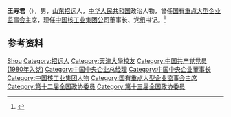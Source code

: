 '''王寿君'''（{{bd|1955年|7月|}}），男，[[山东|山东]][[招远市|招远]]人，[[中华人民共和国|中华人民共和国]]政治人物，曾任[[国有重点大型企业监事会|国有重点大型企业监事会]]主席，现任[[中国核工业集团公司|中国核工业集团公司]]董事长、党组书记。<ref>{{Cite web|title=王寿君任中核集团董事长、党组书记(图/简历)|url=http://www.ce.cn/xwzx/gnsz/gdxw/201612/12/t20161212_18625398.shtml|accessdate=2021-02-11|work=中国经济网}}</ref>

== 参考资料 ==
{{reflist}}

{{中华人民共和国人物小作品}}
{{Authority control}}
{{DEFAULTSORT:Wang王}}
[[Category:王姓|Shou]]
[[Category:招远人|Category:招远人]]
[[Category:天津大學校友|Category:天津大學校友]]
[[Category:中国共产党党员_(1980年入党)|Category:中国共产党党员 (1980年入党)]]
[[Category:中国中央企业总经理|Category:中国中央企业总经理]]
[[Category:中国中央企业董事长|Category:中国中央企业董事长]]
[[Category:中国核工业集团人物|Category:中国核工业集团人物]]
[[Category:国有重点大型企业监事会主席|Category:国有重点大型企业监事会主席]]
[[Category:第十二届全国政协委员|Category:第十二届全国政协委员]]
[[Category:第十三届全国政协委员|Category:第十三届全国政协委员]]